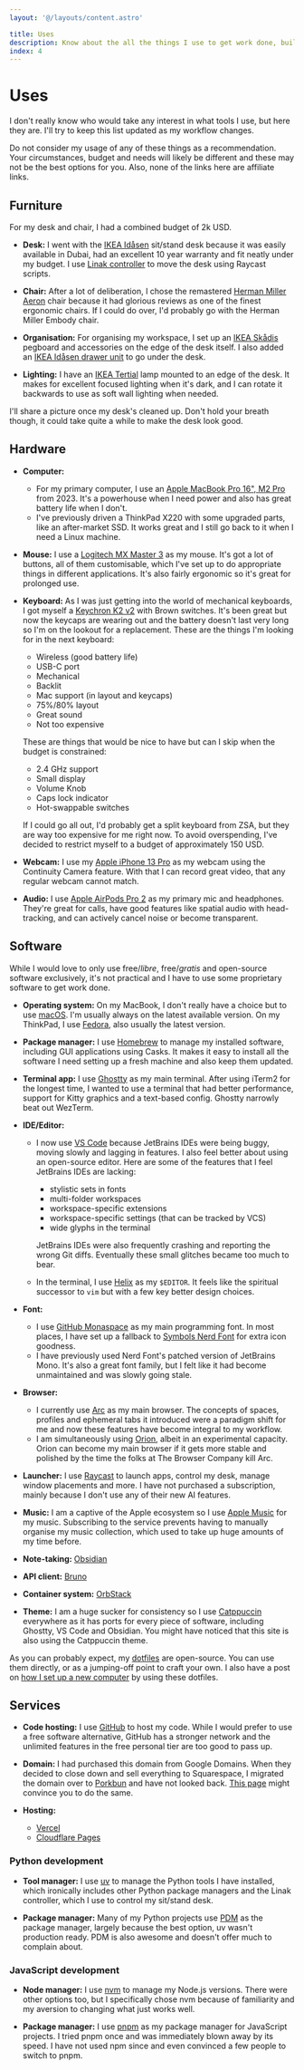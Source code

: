 ```yaml
---
layout: '@/layouts/content.astro'

title: Uses
description: Know about the all the things I use to get work done, build things, entertain myself and maintain my digital life.
index: 4
---
```


# Uses

I don't really know who would take any interest in what tools I use, but here
they are. I'll try to keep this list updated as my workflow changes.

Do not consider my usage of any of these things as a recommendation. Your
circumstances, budget and needs will likely be different and these may not be
the best options for you. Also, none of the links here are affiliate links.

## Furniture

For my desk and chair, I had a combined budget of 2k USD.

- **Desk:** I went with the
  [IKEA Idåsen](https://www.ikea.com/ae/en/p/idasen-desk-sit-stand-black-dark-grey-s89280993/)
  sit/stand desk because it was easily available in Dubai, had an excellent 10
  year warranty and fit neatly under my budget. I use
  [Linak controller](https://github.com/rhyst/linak-controller) to move the desk
  using Raycast scripts.

- **Chair:** After a lot of deliberation, I chose the remastered
  [Herman Miller Aeron](https://www.hermanmiller.com/products/seating/office-chairs/aeron-chair/)
  chair because it had glorious reviews as one of the finest ergonomic chairs.
  If I could do over, I'd probably go with the Herman Miller Embody chair.

- **Organisation:** For organising my workspace, I set up an
  [IKEA Skådis](https://www.ikea.com/ae/en/p/skadis-pegboard-white-10321618/)
  pegboard and accessories on the edge of the desk itself. I also added an
  [IKEA Idåsen drawer unit](https://www.ikea.com/ae/en/p/idasen-drawer-unit-with-smart-lock-dark-grey-s19287276/)
  to go under the desk.

- **Lighting:** I have an
  [IKEA Tertial](https://www.ikea.com/ae/en/p/tertial-work-lamp-dark-grey-40450802/)
  lamp mounted to an edge of the desk. It makes for excellent focused lighting
  when it's dark, and I can rotate it backwards to use as soft wall lighting
  when needed.

I'll share a picture once my desk's cleaned up. Don't hold your breath though,
it could take quite a while to make the desk look good.

## Hardware

- **Computer:**
  - For my primary computer, I use an
    [Apple MacBook Pro 16", M2 Pro](https://www.apple.com/macbook-pro/compare/?modelList=MacBook-Pro-16-M2)
    from 2023. It's a powerhouse when I need power and also has great battery
    life when I don't.
  - I've previously driven a ThinkPad X220 with some upgraded parts, like an
    after-market SSD. It works great and I still go back to it when I need a
    Linux machine.

- **Mouse:** I use a
  [Logitech MX Master 3](https://www.logitech.com/en-us/products/mice/mx-master-3s.910-006557.html)
  as my mouse. It's got a lot of buttons, all of them customisable, which I've
  set up to do appropriate things in different applications. It's also fairly
  ergonomic so it's great for prolonged use.

- **Keyboard:** As I was just getting into the world of mechanical keyboards, I
  got myself a
  [Keychron K2 v2](https://www.keychron.com/products/keychron-k2-wireless-mechanical-keyboard)
  with Brown switches. It's been great but now the keycaps are wearing out and
  the battery doesn't last very long so I'm on the lookout for a replacement. These are
  the things I'm looking for in the next keyboard:

  - Wireless (good battery life)
  - USB-C port
  - Mechanical
  - Backlit
  - Mac support (in layout and keycaps)
  - 75%/80% layout
  - Great sound
  - Not too expensive

  These are things that would be nice to have but can I skip when the budget is
  constrained:

  - 2.4 GHz support
  - Small display
  - Volume Knob
  - Caps lock indicator
  - Hot-swappable switches

  If I could go all out, I'd probably get a split keyboard from ZSA, but they
  are way too expensive for me right now. To avoid overspending, I've decided to
  restrict myself to a budget of approximately 150 USD.

- **Webcam:** I use my
  [Apple iPhone 13 Pro](https://www.apple.com/ae/iphone/compare/?modelList=iphone-13-pro)
  as my webcam using the Continuity Camera feature. With that I can record great
  video, that any regular webcam cannot match.

- **Audio:** I use
  [Apple AirPods Pro 2](https://www.apple.com/airpods-pro/) as my primary mic
  and headphones. They're great for calls, have good features like spatial audio
  with head-tracking, and can actively cancel noise or become transparent.

## Software

While I would love to only use free/_libre_, free/_gratis_ and open-source
software exclusively, it's not practical and I have to use some proprietary
software to get work done.

- **Operating system:** On my MacBook, I don't really have a choice but to use
  [macOS](https://www.apple.com/macos/macos-sequoia/). I'm usually always on
  the latest available version. On my ThinkPad, I use
  [Fedora](https://fedoraproject.org/), also usually the latest version.

- **Package manager:** I use [Homebrew](https://brew.sh/) to manage my installed
  software, including GUI applications using Casks. It makes it easy to install
  all the software I need setting up a fresh machine and also keep them updated.

- **Terminal app:** I use [Ghostty](https://ghostty.org/) as my main terminal.
  After using iTerm2 for the longest time, I wanted to use a terminal that had
  better performance, support for Kitty graphics and a text-based config.
  Ghostty narrowly beat out WezTerm.

- **IDE/Editor:**
  - I now use [VS Code](https://code.visualstudio.com/) because JetBrains IDEs
    were being buggy, moving slowly and lagging in features. I also feel better
    about using an open-source editor. Here are some of the features that I feel
    JetBrains IDEs are lacking:

    - stylistic sets in fonts
    - multi-folder workspaces
    - workspace-specific extensions
    - workspace-specific settings (that can be tracked by VCS)
    - wide glyphs in the terminal

    JetBrains IDEs were also frequently crashing and reporting the wrong Git
    diffs. Eventually these small glitches became too much to bear.

  - In the terminal, I use [Helix](https://helix-editor.com/) as my `$EDITOR`.
    It feels like the spiritual successor to `vim` but with a few key better
    design choices.

- **Font:**
  - I use [GitHub Monaspace](https://monaspace.githubnext.com/) as my main
    programming font. In most places, I have set up a fallback to
    [Symbols Nerd Font](https://www.nerdfonts.com/font-downloads) for extra icon
    goodness.
  - I have previously used Nerd Font's patched version of JetBrains Mono. It's
    also a great font family, but I felt like it had become unmaintained and
    was slowly going stale.

- **Browser:**
  - I currently use [Arc](https://arc.net/) as my main browser. The concepts of
    spaces, profiles and ephemeral tabs it introduced were a paradigm shift for
    me and now these features have become integral to my workflow.
  - I am simultaneously using [Orion](https://kagi.com/orion/), albeit in an
    experimental capacity. Orion can become my main browser if it gets more
    stable and polished by the time the folks at The Browser Company kill Arc.

- **Launcher:** I use [Raycast](https://raycast.com/) to launch apps, control my
  desk, manage window placements and more. I have not purchased a subscription,
  mainly because I don't use any of their new AI features.

- **Music:** I am a captive of the Apple ecosystem so I use
  [Apple Music](https://www.apple.com/apple-music/) for my music. Subscribing to
  the service prevents having to manually organise my music collection, which
  used to take up huge amounts of my time before.

- **Note-taking:** [Obsidian](https://obsidian.md/)
- **API client:** [Bruno](https://usebruno.com/)
- **Container system:** [OrbStack](https://orbstack.com/)

- **Theme:** I am a huge sucker for consistency so I use
  [Catppuccin](https://catppuccin.com) everywhere as it has ports for every
  piece of software, including Ghostty, VS Code and Obsidian. You might have
  noticed that this site is also using the Catppuccin theme.

As you can probably expect, my [dotfiles](https://github.com/dhruvkb/dotfiles)
are open-source. You can use them directly, or as a jumping-off point to craft
your own. I also have a post on
[how I set up a new computer](writings/posts/setting_up_a_new_computer) by
using these dotfiles.

## Services

- **Code hosting:** I use [GitHub](https://github.com) to host my code. While I
  would prefer to use a free software alternative, GitHub has a stronger network
  and the unlimited features in the free personal tier are too good to pass up.

- **Domain:** I had purchased this domain from Google Domains. When they decided
  to close down and sell everything to Squarespace, I migrated the domain over
  to [Porkbun](https://porkbun.com) and have not looked back.
  [This page](https://porkbun.com/awesome) might convince you to do the same.

- **Hosting:**
  - [Vercel](https://vercel.com/)
  - [Cloudflare Pages](https://pages.cloudflare.com/)

### Python development

- **Tool manager:** I use [uv](https://docs.astral.sh/uv/) to manage the Python
  tools I have installed, which ironically includes other Python package
  managers and the Linak controller, which I use to control my sit/stand desk.

- **Package manager:** Many of my Python projects use
  [PDM](https://pdm-project.org) as the package manager, largely because the
  best option, uv wasn't production ready. PDM is also awesome and doesn't offer
  much to complain about.

### JavaScript development

- **Node manager:** I use [nvm](https://github.com/nvm-sh/nvm) to manage my Node.js
  versions. There were other options too, but I specifically chose nvm because of
  familiarity and my aversion to changing what just works well.

- **Package manager:** I use [pnpm](https://pnpm.io) as my package manager for
  JavaScript projects. I tried pnpm once and was immediately blown away by its speed. I
  have not used npm since and even convinced a few people to switch to pnpm.
